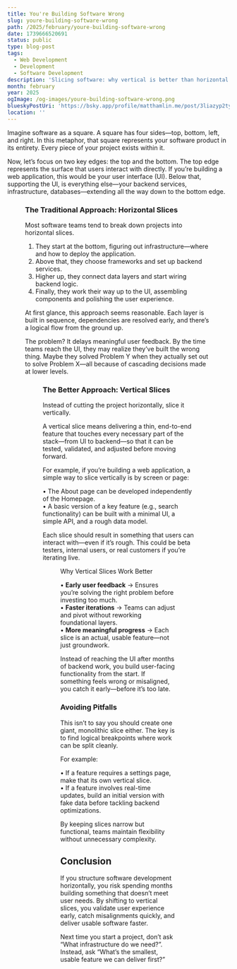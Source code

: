 ```yaml
---
title: You're Building Software Wrong
slug: youre-building-software-wrong
path: /2025/february/youre-building-software-wrong
date: 1739666520691
status: public
type: blog-post
tags:
  - Web Development
  - Development
  - Software Development
description: 'Slicing software: why vertical is better than horizontal.'
month: february
year: 2025
ogImage: /og-images/youre-building-software-wrong.png
blueskyPostUri: 'https://bsky.app/profile/matthamlin.me/post/3liazyp2ty225'
location: ''
---
```


Imagine software as a square. A square has four sides—top, bottom, left, and right. In this metaphor, that square represents your software product in its entirety. Every piece of your project exists within it.

Now, let’s focus on two key edges: the top and the bottom. The top edge represents the surface that users interact with directly. If you’re building a web application, this would be your user interface (UI). Below that, supporting the UI, is everything else—your backend services, infrastructure, databases—extending all the way down to the bottom edge.

<Figure
  height="424"
  width="475"
  src="/images/youre-building-software-wrong/software-square.svg"
  alt="A square, with the top edge highlighted in yellow with a label of 'User Experience', and the bottom edge highlighted in blue with a label of 'Infrastructure', filled with purple squiggles and a label of 'Implementation'."
  caption="A visual model for how to think about software"
/>

### The Traditional Approach: Horizontal Slices

Most software teams tend to break down projects into horizontal slices.

1.	They start at the bottom, figuring out infrastructure—where and how to deploy the application.  
2.	Above that, they choose frameworks and set up backend services.  
3.	Higher up, they connect data layers and start wiring backend logic.  
4.	Finally, they work their way up to the UI, assembling components and polishing the user experience.  

At first glance, this approach seems reasonable. Each layer is built in sequence, dependencies are resolved early, and there’s a logical flow from the ground up.

The problem? It delays meaningful user feedback. By the time teams reach the UI, they may realize they’ve built the wrong thing. Maybe they solved Problem Y when they actually set out to solve Problem X—all because of cascading decisions made at lower levels.

<Figure
  height="483"
  width="662"
  src="/images/youre-building-software-wrong/horizontal-slices.svg"
  alt="The previous square diagram broken down into horizontal slices, with each slice shifted slightly left or right, resulting in a top horizontal slice being slightly off from the original expected top edge of the square, labeled as 'Resulting UX'."
  caption="Horizontal Slices"
/>

### The Better Approach: Vertical Slices

Instead of cutting the project horizontally, slice it vertically.

A vertical slice means delivering a thin, end-to-end feature that touches every necessary part of the stack—from UI to backend—so that it can be tested, validated, and adjusted before moving forward.

For example, if you’re building a web application, a simple way to slice vertically is by screen or page:

•	The About page can be developed independently of the Homepage.  
•	A basic version of a key feature (e.g., search functionality) can be built with a minimal UI, a simple API, and a rough data model.

Each slice should result in something that users can interact with—even if it’s rough. This could be beta testers, internal users, or real customers if you’re iterating live.

<Figure
  height="475"
  width="600"
  src="/images/youre-building-software-wrong/vertical-slices.svg"
  alt="The square diagram, this time split into vertical slices. Each slice has a slightly different width, and has different highlighted sections for the top edge of the square. With a label reading 'Each slice delivers incremental value'."
  caption="Vertical Slices"
/>

Why Vertical Slices Work Better

•	**Early user feedback** → Ensures you’re solving the right problem before investing too much.  
•	**Faster iterations** → Teams can adjust and pivot without reworking foundational layers.  
•	**More meaningful progress** → Each slice is an actual, usable feature—not just groundwork.  

Instead of reaching the UI after months of backend work, you build user-facing functionality from the start. If something feels wrong or misaligned, you catch it early—before it’s too late.

### Avoiding Pitfalls

This isn’t to say you should create one giant, monolithic slice either. The key is to find logical breakpoints where work can be split cleanly.

For example:

•	If a feature requires a settings page, make that its own vertical slice.  
•	If a feature involves real-time updates, build an initial version with fake data before tackling backend optimizations.

By keeping slices narrow but functional, teams maintain flexibility without unnecessary complexity.

## Conclusion

If you structure software development horizontally, you risk spending months building something that doesn’t meet user needs. By shifting to vertical slices, you validate user experience early, catch misalignments quickly, and deliver usable software faster.

Next time you start a project, don’t ask “What infrastructure do we need?”. Instead, ask “What’s the smallest, usable feature we can deliver first?”

